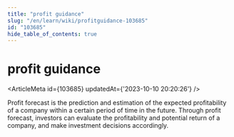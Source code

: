 ```yaml
---
title: "profit guidance"
slug: "/en/learn/wiki/profitguidance-103685"
id: "103685"
hide_table_of_contents: true
---
```



<Breadcrumbs current="profit guidance" />

# profit guidance

<ArticleMeta id={103685} updatedAt={'2023-10-10 20:20:26'} />
<div className='border-solid border-b border-t-0 my-4 border-[var(--ifm-color-gray-300)]' />

Profit forecast is the prediction and estimation of the expected profitability of a company within a certain period of time in the future. Through profit forecast, investors can evaluate the profitability and potential return of a company, and make investment decisions accordingly.
